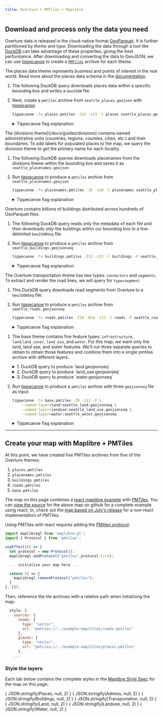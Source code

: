 ```yaml
---
title: Overture + PMTiles + Maplibre
---
```





<Map></Map>

## Download and process only the data you need

Overture data is released in the cloud-native format [GeoParquet](https://geoparquet.org/). It is further partitioned by *theme* and *type*. Downloading the data through a tool like [DuckDB](https://duckdb.org/) can take advantage of these properties, giving the best performance. After downloading and converting the data to GeoJSON, we can use [tippecanoe](https://github.com/felt/tippecanoe) to create a [`PMTiles`](https://github.com/protomaps/PMTiles) archive for each theme.

<Tabs queryString="theme-data" >

<!-- Places  -->
<TabItem value="places" label="Places" default>

The places data theme represents business and points of interest in the real world. Read more about the places data schema in the [documentation](/docs/guides/places).

1. The following DuckDB query downloads places data within a specific bounding box and writes a `GeoJSON` file.

    <QueryBuilder query={SeattlePlaces}></QueryBuilder>


2. Next, create a `pmtiles` archive from `seattle_places.geojson` with [tippecanoe](https://github.com/felt/tippecanoe).

    ```bash
    tippecanoe -fo places.pmtiles -Z13 -z13 -l places seattle_places.geojson
    ```

    <details>
        <summary>Tippecanoe flag explanation</summary>

    - `-fo places.pmtiles` The output file will be places.pmtiles. It will be overwritten if it exists.
    - `-Z13` and `-z13` will produce a tileset starting at zoom 13 and going up to zoom 13 (only 1 zoom level).
    - `-l places` names the layer "places"

   </details>

</TabItem>

<!-- Placenames -->

<TabItem value="placenames" label="Placenames" default>
The [divisions theme](/docs/guides/divisions) contains named administrative units (countries, regions, counties, cities, etc.) and their boundaries. To add labels for populated places to the map, we query the divisions theme to get the primary name for each locality.

1. The following DuckDB queries downloads placenames from the divisions theme within the bounding box and saves it as `seattle_placenames.geojson`

    <QueryBuilder query={SeattlePlacenames}></QueryBuilder>

2. Run [tippecanoe](https://github.com/felt/tippecanoe) to produce a `pmtiles` archive from `seattle_placenames.geojson`

    ```bash
    tippecanoe -fo placenames.pmtiles -Z5 -z10 -l placenames seattle_placenames.geojson
    ```
    <details>
        <summary>Tippecanoe flag explanation</summary>

    - `-fo placenames.pmtiles` is our output file. It will be overwritten if it exists.
    - `-Z5` and `-z10` will produce a tileset starting at zoom 5 and going up to zoom 10.
    - `-l placenames` names the layer "placenames"

    </details>

</TabItem>

<!-- Buildings -->

<TabItem value="buildings" label="Buildings" default>

Overture contains billions of buildings distributed across hundreds of GeoParquet files.

1. The following DuckDB query reads only the metadata of each file and then downloads *only* the buildings within our bounding box to a line-delimited `GeoJSONSeq` file.

    <QueryBuilder query={SeattleBuildings}></QueryBuilder>

2. Run [tippecanoe](https://github.com/felt/tippecanoe) to produce a `pmtiles` archive from `seattle_buildings.geojsonseq`

    ```bash
    tippecanoe -fo buildings.pmtiles -Z13 -z13 -l buildings -P seattle_buildings.geojsonseq
    ```

    <details>
        <summary>Tippecanoe flag explanation</summary>

    - `-fo buildings.pmtiles` is our output file. It will be overwritten if it exists.
    - `-Z13` and `-z13` will produce a tileset starting at zoom 13 and going up to zoom 13 (so only 1 zoom level).
    - `-l buildings` names the layer "buildings"
    - `-P` allows tippecanoe to read the file in parallel. Since we created a GeoJSON sequence file instead of a single GeoJSON Feature Collection, tippecanoe can process the input data more efficiently.

    </details>

</TabItem>

<!-- Roads -->

<TabItem value="roads" label="Roads" default>

The Overture transportation theme has two types: `connectors` and `segments`. To extract and render the road lines, we will query for `type=segment`.

1. This DuckDB query downloads road segments from Overture to a `GeoJSONSeq` file.

    <QueryBuilder query={SeattleRoads}></QueryBuilder>

2. Run [tippecanoe](https://github.com/felt/tippecanoe) to produce a `pmtiles` archive from `seattle_roads.geojsonseq`

    ```bash
    tippecanoe -fo roads.pmtiles -Z10 -B10 -z13 -l roads -P seattle_roads.geojsonseq
    ```

    <details>
        <summary>Tippecanoe flag explanation</summary>

    - `-fo roads.pmtiles` is our output file. It will be overwritten if it exists.
    - `-Z10` and `-z13` will produce a tileset starting at zoom 10 and going up to zoom 13.
    - `-B10` will ensure that all featuers are present from zoom level 10.
    - `-l roads` names the layer "roads"
    - `-P` allows tippecanoe to read the file in parallel. Since we created a GeoJSON sequence file instead of a single GeoJSON Feature Collection, tippecanoe can process the input data more efficiently.

    </details>

</TabItem>

<!-- Base -->

<TabItem value="base" label="Base (Land, Land Use & Water)" default>

1. The base theme contains five feature types: `infrastructure`, `land`,`land_cover`, `land_use`, and `water`. For this map, we want only the land, land use, and water features. We'll run three separate queries to obtain to obtain those features and combine them into a single pmtiles archive with different layers.


    <details>
        <summary>1. DuckDB query to produce `land.geojsonseq`</summary>

    <QueryBuilder query={SeattleLand}></QueryBuilder>

    </details>

    <details>
        <summary>2. DuckDB query to produce `land_use.geojsonseq`</summary>

    <QueryBuilder query={SeattleLanduse}></QueryBuilder>

    </details>

    <details>
        <summary>3. DuckDB query to produce `water.geojsonseq`</summary>

    <QueryBuilder query={SeattleWater}></QueryBuilder>

    Note: We use a slightly larger bounding box to capture the Ocean water polygons, too

    </details>

2. Run [tippecanoe](https://github.com/felt/tippecanoe) to produce a `pmtiles` archive with three `geojsonseq` file as input:

    ```bash
    tippecanoe -fo base.pmtiles -Z8 -z13 -P \
        --named-layer=land:seattle_land.geojsonseq \
        --named-layer=landuse:seattle_land_use.geojsonseq \
        --named-layer=water:seattle_water.geojsonseq
    ```

    <details>
        <summary>Tippecanoe flag explanation</summary>

    - `-fo tiles/base.pmtiles` is our output file. It will be overwritten if it exists.
    - `-Z8` and `-z13` will produce a tileset starting at zoom 8 going up to zoom 13.
    - `--named-layer=land:seattle_land.geojsonseq` creates the `land` layer from the contents of `seattle_land.geojson` (and similarly for the other files)
    - `-P` allows tippecanoe to read the file in parallel. Since we created a GeoJSON sequence file instead of a single GeoJSON Feature Collection, tippecanoe can process the input data more efficiently.

    </details>

</TabItem>

</Tabs>

<hr />

## Create your map with Maplibre + PMTiles

At this point, we have created five PMTiles archives from five of the Overture themes:
1. `places.pmtiles`
2. `placenames.pmtiles`
3. `buildings.pmtiles`
4. `roads.pmtiles`
5. `base.pmtiles`

The map on this page combines a [react maplibre example](https://docs.maptiler.com/react/maplibre-gl-js/how-to-use-maplibre-gl-js/) with [PMTiles](https://codesandbox.io/s/black-dream-oycvf2?file=/src/App.js). You can [view the source](https://github.com/OvertureMaps/docs/blob/main/src/components/map.js) for the above map on github for a complete example using react, or, check out the [map based on July's release](https://labs.overturemaps.org/overture-with-daylight) for a non-react implementation of PMTiles.

Using PMTiles with react requires adding the [PMtiles protocol](https://docs.protomaps.com/pmtiles/maplibre):

```javascript
import maplibregl from 'maplibre-gl';
import { Protocol } from 'pmtiles';

useEffect(() => {
  let protocol = new Protocol();
  maplibregl.addProtocol("pmtiles",protocol.tile);

  ... initialize your map here ...

  return () => {
    maplibregl.removeProtocol("pmtiles");
  }
}, []);
```
Then, reference the tile archives with a relative path when initializing the map:

```javascript
  style: {
    sources: {
      roads: {
        type: "vector",
        url: "pmtiles://../example-map/tiles/roads.pmtiles"
      },
      places: {
        type: "vector",
        url: "pmtiles://../example-map/tiles/places.pmtiles"
      },
    ...
```

### Style the layers
Each tab below contains the complete styles in the [Maplibre Style Spec](https://maplibre.org/maplibre-style-spec/) for the map on this page.

<Tabs queryString="map-layer" >
<TabItem value="places" label="Places" default>
    <CodeBlock language="json">{ JSON.stringify(Places, null, 2) }</CodeBlock>
</TabItem>
<TabItem value="placenames" label="Placenames" default>
    <CodeBlock language="json">{ JSON.stringify(Admins, null, 2) }</CodeBlock>
</TabItem>
<TabItem value="buildings" label="Buildings" default>
    <CodeBlock language="json">{ JSON.stringify(Buildings, null, 2) }</CodeBlock>
</TabItem>
<TabItem value="roads" label="Roads" default>
    <CodeBlock language="json">{ JSON.stringify(Transportation, null, 2) }</CodeBlock>
</TabItem>
<TabItem value="land" label="Land" default>
    <CodeBlock language="json">{ JSON.stringify(Land, null, 2) }</CodeBlock>
</TabItem>
<TabItem value="landuse" label="Landuse" default>
    <CodeBlock language="json">{ JSON.stringify(Landuse, null, 2) }</CodeBlock>
</TabItem>
<TabItem value="water" label="Water" default>
    <CodeBlock language="json">{ JSON.stringify(Water, null, 2) }</CodeBlock>
</TabItem>
</Tabs>
